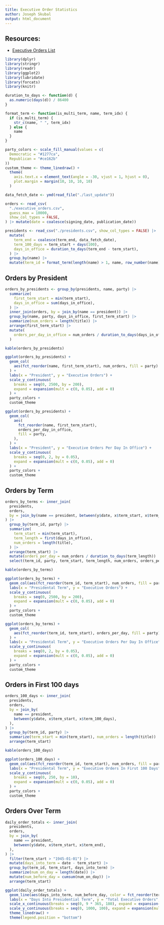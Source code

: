 ```yaml
---
title: Executive Order Statistics
author: Joseph Skubal
output: html_document
---
```


## Resources:
* [Executive Orders List](https://www.federalregister.gov/presidential-documents/executive-orders)

```r
library(dplyr)
library(stringr)
library(readr)
library(ggplot2)
library(lubridate)
library(forcats)
library(knitr)

duration_to_days <- function(d) {
  as.numeric(days(d)) / 86400
}

format_term <- function(is_multi_term, name, term_idx) {
  if (is_multi_term) {
    str_c(name, " ", term_idx)
  } else {
    name
  }
}

party_colors <- scale_fill_manual(values = c(
  Democratic = "#1277ca",
  Republican = "#ce162b"
))
custom_theme <- theme_linedraw() +
  theme(
    axis.text.x = element_text(angle = -30, vjust = 1, hjust = 0),
    plot.margin = margin(10, 10, 10, 10)
  )
```

```r
data_fetch_date <- ymd(read_file("./last_update"))

orders <- read_csv(
  "./executive_orders.csv",
  guess_max = 10000,
  show_col_types = FALSE,
) |> mutate(date = coalesce(signing_date, publication_date))

presidents <- read_csv("./presidents.csv", show_col_types = FALSE) |>
  mutate(
    term_end = coalesce(term_end, data_fetch_date),
    term_100_days = term_start + days(100),
    days_in_office = duration_to_days(term_end - term_start),
  ) |>
  group_by(name) |>
  mutate(term_id = format_term(length(name) > 1, name, row_number(name)))
```

## Orders by President

```r
orders_by_presidents <- group_by(presidents, name, party) |>
  summarize(
    first_term_start = min(term_start),
    days_in_office = sum(days_in_office),
  ) |>
  inner_join(orders, by = join_by(name == president)) |>
  group_by(name, party, days_in_office, first_term_start) |>
  summarize(num_orders = length(title)) |>
  arrange(first_term_start) |>
  mutate(
    orders_per_day_in_office = num_orders / duration_to_days(days_in_office),
  )

kable(orders_by_presidents)
```

```r
ggplot(orders_by_presidents) +
  geom_col(
    aes(fct_reorder(name, first_term_start), num_orders, fill = party)
  ) +
  labs(x = "President", y = "Executive Orders") +
  scale_y_continuous(
    breaks = seq(0, 2500, by = 200),
    expand = expansion(mult = c(0, 0.05), add = 0)
  ) +
  party_colors +
  custom_theme
```

```r
ggplot(orders_by_presidents) +
  geom_col(
    aes(
      fct_reorder(name, first_term_start),
      orders_per_day_in_office,
      fill = party,
    ),
  ) +
  labs(x = "President", y = "Executive Orders Per Day In Office") +
  scale_y_continuous(
    breaks = seq(0, 2, by = 0.05),
    expand = expansion(mult = c(0, 0.05), add = 0)
  ) +
  party_colors +
  custom_theme
```

## Orders by Term

```r
orders_by_terms <- inner_join(
  presidents,
  orders,
  by = join_by(name == president, between(y$date, x$term_start, x$term_end)),
) |>
  group_by(term_id, party) |>
  summarize(
    term_start = min(term_start),
    term_length = first(days_in_office),
    num_orders = length(title),
  ) |>
  arrange(term_start) |>
  mutate(orders_per_day = num_orders / duration_to_days(term_length)) |>
  select(term_id, party, term_start, term_length, num_orders, orders_per_day)

kable(orders_by_terms)
```

```r
ggplot(orders_by_terms) +
  geom_col(aes(fct_reorder(term_id, term_start), num_orders, fill = party)) +
  labs(x = "Presidental Term", y = "Executive Orders") +
  scale_y_continuous(
    breaks = seq(0, 2500, by = 200),
    expand = expansion(mult = c(0, 0.05), add = 0)
  ) +
  party_colors +
  custom_theme
```

```r
ggplot(orders_by_terms) +
  geom_col(
    aes(fct_reorder(term_id, term_start), orders_per_day, fill = party)
  ) +
  labs(x = "Presidental Term", y = "Executive Orders Per Day In Office") +
  scale_y_continuous(
    breaks = seq(0, 2, by = 0.05),
    expand = expansion(mult = c(0, 0.05), add = 0)
  ) +
  party_colors +
  custom_theme
```

## Orders in First 100 days

```r
orders_100_days <- inner_join(
  presidents,
  orders,
  by = join_by(
    name == president,
    between(y$date, x$term_start, x$term_100_days),
  ),
) |>
  group_by(term_id, party) |>
  summarize(term_start = min(term_start), num_orders = length(title)) |>
  arrange(term_start)

kable(orders_100_days)
```

```r
ggplot(orders_100_days) +
  geom_col(aes(fct_reorder(term_id, term_start), num_orders, fill = party)) +
  labs(x = "Presidental Term", y = "Executive Orders In First 100 Days") +
  scale_y_continuous(
    breaks = seq(0, 250, by = 10),
    expand = expansion(mult = c(0, 0.05), add = 0)
  ) +
  party_colors +
  custom_theme
```

## Orders Over Term

```r
daily_order_totals <- inner_join(
  presidents,
  orders,
  by = join_by(
    name == president,
    between(y$date, x$term_start, x$term_end),
  ),
) |>
  filter(term_start > "1945-01-01") |>
  mutate(days_into_term = date - term_start) |>
  group_by(term_id, term_start, days_into_term) |>
  summarize(num_on_day = length(date)) |>
  mutate(num_before_day = cumsum(num_on_day)) |>
  arrange(term_start)
```

```r
ggplot(daily_order_totals) +
  geom_line(aes(days_into_term, num_before_day, color = fct_reorder(term_id, term_start))) +
  labs(x = "Days Into Presidential Term", y = "Total Executive Orders", color = "President") +
  scale_x_continuous(breaks = seq(0, 9 * 365, 180), expand = expansion(mult = 0, add = 25)) +
  scale_y_continuous(breaks = seq(0, 1000, 100), expand = expansion(mult = 0, add = 10)) +
  theme_linedraw() +
  theme(legend.position = "bottom")
```
